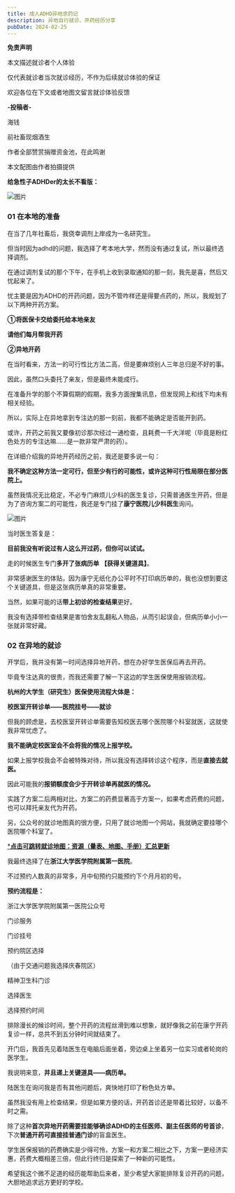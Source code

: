 ```yaml
---
title: 成人ADHD异地求药记
description: 异地自行就诊、开药经历分享
pubDate: 2024-02-25
---
```



**免责声明**

本文描述就诊者个人体验

仅代表就诊者当次就诊经历，不作为后续就诊体验的保证

欢迎各位在下文或者地图文留言就诊体验反馈

**-投稿者-**

海钱

前社畜现烟酒生

  

作者全部赞赏捐赠资金池，在此鸣谢

本文配图由作者拍摄提供


**给急性子ADHDer的太长不看版：**

![图片](/assets/img/posts/2024-02-25-adult-adhd-cross-city-medication-1.webp)


### 01 在本地的准备

在当了几年社畜后，我侥幸调剂上岸成为一名研究生。

但当时因为adhd的问题，我选择了考本地大学，然而没有通过复试，所以最终选择调剂。

在通过调剂复试的那个下午，在手机上收到录取通知的那一刻，我先是喜，然后又忧起来了。

忧主要是因为ADHD的开药问题，因为不管咋样还是得要点药的，所以，我规划了以下两种开药方案。


**①将医保卡交给委托给本地亲友**

**请他们每月帮我开药**

**②异地开药**

在当时看来，方法一的可行性比方法二高，但是要麻烦别人三年总归是不好的事。

因此，虽然口头委托了亲友，但是最终未能成行。

在准备升学的那个不算假期的假期，我多方面搜集讯息，但发现网上和线下均未有相关经验。

所以，实际上在异地拿到专注达的那一刻前，我都不能确定是否能开到药。

或许，开药之前我又要像初诊那次经过一通检查，且耗费一千大洋呢（毕竟是粉红色处方的专注达嘛……是一款非常严肃的药）。

在详细介绍我的异地开药经历之前，我还是要多说一句：

**我不确定这种方法一定可行，但至少有行的可能性，或许这种可行性局限在部分医院上。**

虽然我情况无比稳定，不必专门麻烦儿少科的医生复诊，只需普通医生开药，但是为了咨询方案二的可能性，我还是专门挂了**康宁医院儿少科医生**询问。

![图片](/assets/img/posts/2024-02-25-adult-adhd-cross-city-medication-2.webp)

当时医生答复是：

**目前我没有听说过有人这么开过药，但你可以试试。**

走的时候医生专门**多开了张病历单** **【获得关键道具】**。

非常感谢医生的体贴，因为康宁无纸化办公平时不打印病历单的，我也没想到要这个关键道具，但是这张病历单真的非常重要。

当然，如果可能的话**带上初诊的检查结果**更好。

我没有选择带检查结果是害怕舍友乱翻私人物品，从而引起误会，但病历单小小一张就非常好藏。

### 02 在异地的就诊

开学后，我并没有第一时间选择异地开药，想在办好学生医保后再去开药。

毕竟专注达真的很贵，而我还需要了解一下这边的学生医保使用报销流程。

**杭州的大学生（研究生）医保使用流程大体是：**

**校医室开转诊单——医院挂号——就诊**

但我的顾虑是，去校医室开转诊单需要告知校医去哪个医院哪个科室就医，这就使我非常忧虑了。

**我不能确定校医室会不会将我的情况上报学校。**

如果上报学校我会不会被特殊对待，所以我没有选择转诊这个程序，而是**直接去就医。**

因此可能我的**报销额度会少于开转诊单再就医的情况。**

实践了方案二后两相对比，方案二的药费显著高于方案一，如果考虑药费的问题，也可以拜托亲友代为开药。

另，公众号的就诊地图真的很方便，只用了就诊地图一个网站，我就确定要挂哪个医院哪个科室了。

[***点击可跳转就诊地图：资源（量表、地图、手册）汇总更新**](http://mp.weixin.qq.com/s?__biz=MzIyMzgyMjY5NQ==&mid=2247511933&idx=1&sn=592abd6dc24ec752d7c417f228163ef3&chksm=e81ab975df6d30632db2cd01cbc770e8a6a9f9259a573e7e165047ed626b80a4b9c1d7669e0c&scene=21#wechat_redirect)  

我最终选择了在**浙江大学医学院附属第一医院**。

不过预约人数真的非常多，月中旬预约只能预约下个月月初的号。


**预约流程是：**

浙江大学医学院附属第一医院公众号

门诊服务

门诊挂号

预约院区选择

（由于交通问题我选择庆春院区）

精神卫生科门诊

选择医生

选择预约时间


排除漫长的候诊时间，整个开药的流程丝滑到难以想象，就好像我之前在康宁开药复诊一样，总共不到五分钟时间就结束了。

开门后，我首先见着陆医生在电脑后面坐着，旁边桌上坐着另一位实习或者轮岗的医学生。

我说明来意，**并且递上关键道具——病历单。**

陆医生在询问我是否有其他问题后，爽快地打印了粉色处方单。

虽然我没有用上检查结果，但是如果方便的话，开药首诊还是带着比较好，以备不时之需。  

除了这种**首次异地开药需要挂能够确诊ADHD的主任医师、副主任医师的号首诊**，下次**普通开药可直接挂普通门诊**的盲盒医生。

学生医保报销的药费确实是少得可怜，方案一和方案二相比之下，方案一更经济实惠，药费大概相差三倍，但此行终归是探索了一种新的可能性。

希望我这个微不足道的经历能帮助后来者，至少希望大家能排除复诊开药的问题，大胆地追求远方更好的学校。